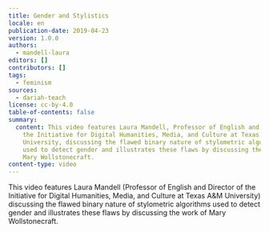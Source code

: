 ```yaml
---
title: Gender and Stylistics
locale: en
publication-date: 2019-04-23
version: 1.0.0
authors:
  - mandell-laura
editors: []
contributors: []
tags:
  - feminism
sources:
  - dariah-teach
license: cc-by-4.0
table-of-contents: false
summary:
  content: This video features Laura Mandell, Professor of English and Director of
    the Initiative for Digital Humanities, Media, and Culture at Texas A&M
    University, discussing the flawed binary nature of stylometric algorithms
    used to detect gender and illustrates these flaws by discussing the work of
    Mary Wollstonecraft.
content-type: video
---
```

This video features Laura Mandell (Professor of English and Director of the Initiative for Digital Humanities, Media, and Culture at Texas A\&M University) discussing the flawed binary nature of stylometric algorithms used to detect gender and illustrates these flaws by discussing the work of Mary Wollstonecraft.

<VideoCard title="DH in Practice" subtitle="Gender and Stylistics" id="j1_ANz7FH4w" image="images/laura-mandell.jpg" />
